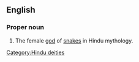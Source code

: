 ==English==

===Proper noun===
{{en-proper noun}}

# The female [[god]] of [[snake]]s in Hindu mythology.

[[Category:Hindu deities]]